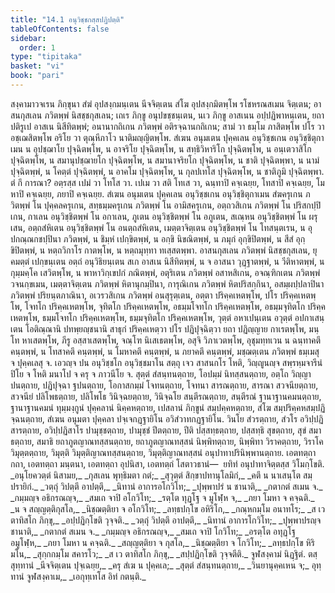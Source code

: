 ```yaml
---
title: "14.1 อนุวิชฺชกสฺสปฏิปตฺติ"
tableOfContents: false
sidebar:
  order: 1
type: "tipitaka"
basket: "vi"
book: "pari"
---
```



<DynamicBreadcrumb />

<Division number="365" book="pari">

<Paragraph number="1820" book="pari">
สงฺคามาวจเรน ภิกฺขุนา สํฆํ อุปสงฺกมนฺเตน นีจจิตฺเตน สํโฆ อุปสงฺกมิตพฺโพ รโชหรณสเมน จิตฺเตน; อาสนกุสเลน ภวิตพฺพํ นิสชฺชกุสเลน; เถเร ภิกฺขู อนุปขชฺชนฺเตน, นเว ภิกฺขู อาสเนน อปฺปฏิพาหนฺเตน, ยถาปติรูเป อาสเน นิสีทิตพฺพํ; อนานากถิเกน ภวิตพฺพํ อติรจฺฉานกถิเกน; สามํ วา ธมฺโม ภาสิตพฺโพ ปโร วา อชฺเฌสิตพฺโพ อริโย วา ตุณฺหีภาโว นาติมญฺญิตพฺโพ.
</Paragraph>

<Paragraph number="1821" book="pari">
สํเฆน อนุมเตน ปุคฺคเลน อนุวิชฺชเกน อนุวิชฺชิตุกาเมน น อุปชฺฌาโย ปุจฺฉิตพฺโพ, น อาจริโย ปุจฺฉิตพฺโพ, น สทฺธิวิหาริโก ปุจฺฉิตพฺโพ, น อนฺเตวาสิโก ปุจฺฉิตพฺโพ, น สมานุปชฺฌายโก ปุจฺฉิตพฺโพ, น สมานาจริยโก ปุจฺฉิตพฺโพ, น ชาติ ปุจฺฉิตพฺพา, น นามํ ปุจฺฉิตพฺพํ, น โคตฺตํ ปุจฺฉิตพฺพํ, น อาคโม ปุจฺฉิตพฺโพ, น กุลปเทโส ปุจฺฉิตพฺโพ, น ชาติภูมิ ปุจฺฉิตพฺพา. ตํ กึ การณา? อตฺรสฺส เปมํ วา โทโส วา. เปเม วา สติ โทเส วา, ฉนฺทาปิ คจฺเฉยฺย, โทสาปิ คจฺเฉยฺย, โมหาปิ คจฺเฉยฺย, ภยาปิ คจฺเฉยฺย.
</Paragraph>

<Paragraph number="1822" book="pari">
สํเฆน อนุมเตน ปุคฺคเลน อนุวิชฺชเกน อนุวิชฺชิตุกาเมน สํฆครุเกน ภวิตพฺพํ โน ปุคฺคลครุเกน, สทฺธมฺมครุเกน ภวิตพฺพํ โน อามิสครุเกน, อตฺถวสิเกน ภวิตพฺพํ โน ปริสกปฺปิเกน, กาเลน อนุวิชฺชิตพฺพํ โน อกาเลน, ภูเตน อนุวิชฺชิตพฺพํ โน อภูเตน, สเณฺหน อนุวิชฺชิตพฺพํ โน ผรุเสน, อตฺถสํหิเตน อนุวิชฺชิตพฺพํ โน อนตฺถสํหิเตน, เมตฺตาจิตฺเตน อนุวิชฺชิตพฺพํ โน โทสนฺตเรน, น อุปกณฺณกชปฺปินา ภวิตพฺพํ, น ชิมฺหํ เปกฺขิตพฺพํ, น อกฺขิ นิขณิตพฺพํ, น ภมุกํ อุกฺขิปิตพฺพํ, น สีสํ อุกฺขิปิตพฺพํ, น หตฺถวิกาโร กาตพฺโพ, น หตฺถมุทฺทา ทเสฺสตพฺพา.
</Paragraph>

<Paragraph number="1823" book="pari">
อาสนกุสเลน ภวิตพฺพํ นิสชฺชกุสเลน, ยุคมตฺตํ เปกฺขนฺเตน อตฺถํ อนุวิธิยนฺเตน สเก อาสเน นิสีทิตพฺพํ, น จ อาสนา วุฏฺฐาตพฺพํ, น วีติหาตพฺพํ, น กุมฺมคฺโค เสวิตพฺโพ, น พาหาวิกฺเขปกํ ภณิตพฺพํ, อตุริเตน ภวิตพฺพํ อสาหสิเกน, อจณฺฑิกเตน ภวิตพฺพํ วจนกฺขเมน, เมตฺตาจิตฺเตน ภวิตพฺพํ หิตานุกมฺปินา, การุณิเกน ภวิตพฺพํ หิตปริสกฺกินา, อสมฺผปฺปลาปินา ภวิตพฺพํ ปริยนฺตภาณินา, อเวรวสิเกน ภวิตพฺพํ อนสุรุตฺเตน, อตฺตา ปริคฺคเหตพฺโพ, ปโร ปริคฺคเหตพฺโพ, โจทโก ปริคฺคเหตพฺโพ, จุทิตโก ปริคฺคเหตพฺโพ, อธมฺมโจทโก ปริคฺคเหตพฺโพ, อธมฺมจุทิตโก ปริคฺคเหตพฺโพ, ธมฺมโจทโก ปริคฺคเหตพฺโพ, ธมฺมจุทิตโก ปริคฺคเหตพฺโพ, วุตฺตํ อหาเปนฺเตน อวุตฺตํ อปกาเสนฺเตน โอติณฺณานิ ปทพฺยญฺชนานิ สาธุกํ ปริคฺคเหตฺวา ปโร ปฏิปุจฺฉิตฺวา ยถา ปฏิญฺญาย กาเรตพฺโพ, มนฺโท หาเสตพฺโพ, ภีรู อสฺสาเสตพฺโพ, จณฺโฑ นิเสเธตพฺโพ, อสุจิ วิภาเวตพฺโพ, อุชุมทฺทเวน น ฉนฺทาคตึ คนฺตพฺพํ, น โทสาคตึ คนฺตพฺพํ, น โมหาคตึ คนฺตพฺพํ, น ภยาคตึ คนฺตพฺพํ, มชฺฌตฺเตน ภวิตพฺพํ ธมฺเมสุ จ ปุคฺคเลสุ จ. เอวญฺจ ปน อนุวิชฺชโก อนุวิชฺชมาโน สตฺถุ เจว สาสนกโร โหติ, วิญฺญูนญฺจ สพฺรหฺมจารีนํ ปิโย จ โหติ มนาโป จ ครุ จ ภาวนีโย จ.
</Paragraph>

</Division>
<Division number="366" book="pari">

<Paragraph number="1824" book="pari">
สุตฺตํ สํสนฺทนตฺถาย, โอปมฺมํ นิทสฺสนตฺถาย, อตฺโถ วิญฺญาปนตฺถาย, ปฏิปุจฺฉา ฐปนตฺถาย, โอกาสกมฺมํ โจทนตฺถาย, โจทนา สารณตฺถาย, สารณา สวจนียตฺถาย, สวจนียํ ปลิโพธตฺถาย, ปลิโพโธ วินิจฺฉยตฺถาย, วินิจฺฉโย สนฺตีรณตฺถาย, สนฺตีรณํ ฐานาฐานคมนตฺถาย, ฐานาฐานคมนํ ทุมฺมงฺกูนํ ปุคฺคลานํ นิคฺคหตฺถาย, เปสลานํ ภิกฺขูนํ สมฺปคฺคหตฺถาย, สํโฆ สมฺปริคฺคหสมฺปฏิจฺฉนตฺถาย, สํเฆน อนุมตา ปุคฺคลา ปจฺเจกฏฺฐายิโน อวิสํวาทกฏฺฐายิโน.
</Paragraph>

<Paragraph number="1825" book="pari">
วินโย สํวรตฺถาย, สํวโร อวิปฺปฏิสารตฺถาย, อวิปฺปฏิสาโร ปามุชฺชตฺถาย, ปามุชฺชํ ปีตตฺถาย, ปีติ ปสฺสทฺธตฺถาย, ปสฺสทฺธิ สุขตฺถาย, สุขํ สมาธตฺถาย, สมาธิ ยถาภูตญาณทสฺสนตฺถาย, ยถาภูตญาณทสฺสนํ นิพฺพิทตฺถาย, นิพฺพิทา วิราคตฺถาย, วิราโค วิมุตฺตตฺถาย, วิมุตฺติ วิมุตฺติญาณทสฺสนตฺถาย, วิมุตฺติญาณทสฺสนํ อนุปาทาปรินิพฺพานตฺถาย. เอตทตฺถา กถา, เอตทตฺถา มนฺตนา, เอตทตฺถา อุปนิสา, เอตทตฺถํ โสตาวธานํ—  ยทิทํ อนุปาทาจิตฺตสฺส วิโมกฺโขติ.
</Paragraph>

</Division>
<Division number="367" book="pari">

<Paragraph number="1826" type="verses" book="pari">
_อนุโยควตฺตํ นิสามย,_  
_กุสเลน พุทฺธิมตา กตํ;_  
_สุวุตฺตํ สิกฺขาปทานุโลมิกํ,_  
_คตึ น นาเสนฺโต สมฺปรายิกํ._  

</Paragraph>

<Paragraph number="1827" type="verses" book="pari">
_วตฺถุํ วิปตฺตึ อาปตฺตึ,_  
_นิทานํ อาการอโกวิโท;_  
_ปุพฺพาปรํ น ชานาติ,_  
_กตากตํ สเมน จ._  

</Paragraph>

<Paragraph number="1828" type="verses" book="pari">
_กมฺมญฺจ อธิกรณญฺจ,_  
_สมเถ จาปิ อโกวิโท;_  
_รตฺโต ทุฏฺโฐ จ มูโฬฺห จ,_  
_ภยา โมหา จ คจฺฉติ._  

</Paragraph>

<Paragraph number="1829" type="verses" book="pari">
_น จ สญฺญตฺติกุสโล,_  
_นิชฺฌตฺติยา จ อโกวิโท;_  
_ลทฺธปกฺโข อหิริโก,_  
_กณฺหกมฺโม อนาทโร;_  
_ส เว ตาทิสโก ภิกฺขุ,_  
_อปฺปฏิกฺโขติ วุจฺจติ._  

</Paragraph>

<Paragraph number="1830" type="verses" book="pari">
_วตฺถุํ วิปตฺตึ อาปตฺตึ,_  
_นิทานํ อาการโกวิโท;_  
_ปุพฺพาปรญฺจ ชานาติ,_  
_กตากตํ สเมน จ._  

</Paragraph>

<Paragraph number="1831" type="verses" book="pari">
_กมฺมญฺจ อธิกรณญฺจ,_  
_สมเถ จาปิ โกวิโท;_  
_อรตฺโต อทุฏฺโฐ อมูโฬฺห,_  
_ภยา โมหา น คจฺฉติ._  

</Paragraph>

<Paragraph number="1832" type="verses" book="pari">
_สญฺญตฺติยา จ กุสโล,_  
_นิชฺฌตฺติยา จ โกวิโท;_  
_ลทฺธปกฺโข หิริมโน,_  
_สุกฺกกมฺโม สคารโว;_  
_ส เว ตาทิสโก ภิกฺขุ,_  
_สปฺปฏิกฺโขติ วุจฺจตีติ._  


</Paragraph>
</Division>

<Paragraph number="1833" type="center" book="pari">
จูฬสงฺคามํ นิฏฺฐิตํ.



</Paragraph>

<Paragraph number="1834" type="center" book="pari">
ตสฺสุทฺทานํ


</Paragraph>

<Paragraph number="1835" type="verses" book="pari">
_นีจจิตฺเตน ปุจฺเฉยฺย,_  
_ครุ สํเฆ น ปุคฺคเล;_  
_สุตฺตํ สํสนฺทนตฺถาย,_  
_วินยานุคฺคเหน จ;_  
อุทฺทานํ จูฬสงฺคาเม,_  
_เอกุทฺเทโส อิทํ กตนฺติ._
</Paragraph>